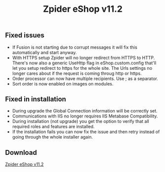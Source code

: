 ﻿---
title: "Zpider eShop v11.2"
metaTitle: "Release Notes - 11.2"
metaDescription: "These are release notes for v11.2 of Zpider eShop"
---

## Fixed issues

- If Fusion is not starting due to corrupt messages it will fix this automatically and start anyway.
- With HTTPS setup Zpider will no longer redirect from HTTPS to HTTP. There's now also a generic UseHttp flag in eShop.custom.config that'll let you setup redirect to https for the whole site. The Urls settings no longer cares about if the request is coming throug http or https.
- Order processor can now have multiple recipients. Use ; as a separator.
- Sort order is now enabled on images on modules.

## Fixed in installation

- During upgrade the Global Connection information will be correctly set.
- Communications with IIS no longer requires IIS Metabase Compatibility.
- During installation (not upgrade) you get the option to verify that all required roles and features are installed.
- If the installation fails you can now fix the issue and then retry instead of going through the whole installer again.

## Download

[Zpider eShop v11.2](https://download.zpider.io/release/Zpider-v11.20.zip)
